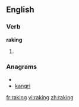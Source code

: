 
==English==

===Verb===
'''raking'''

# {{present participle of|[[rake]]}}

===Anagrams===
* {{alphagram|agiknr}}
* [[kangri#English|kangri]]

[[fr:raking]]
[[vi:raking]]
[[zh:raking]]